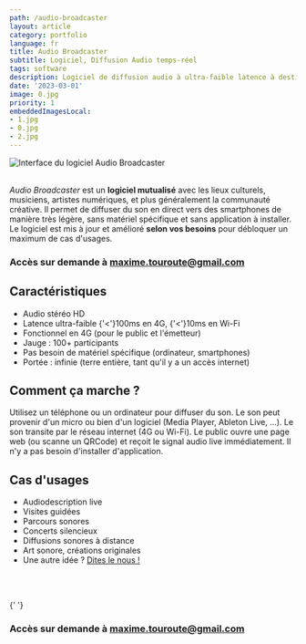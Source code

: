 ```yaml
---
path: /audio-broadcaster
layout: article
category: portfolio
language: fr
title: Audio Broadcaster
subtitle: Logiciel, Diffusion Audio temps-réel
tags: software
description: Logiciel de diffusion audio à ultra-faible latence à destination des artistes et lieux culturels
date: '2023-03-01'
image: 0.jpg
priority: 1
embeddedImagesLocal:
- 1.jpg
- 0.jpg
- 2.jpg
---
```


![Interface du logiciel Audio Broadcaster](0.jpg)
<br/>
<br/>

_Audio Broadcaster_ est un __logiciel mutualisé__ avec les lieux culturels, musiciens, artistes numériques, et plus généralement la communauté créative. 
Il permet de diffuser du son en direct vers des smartphones de manière très légère, sans matériel spécifique et sans application à installer. Le logiciel est mis à jour et amélioré __selon vos besoins__ pour débloquer un maximum de cas d'usages.

### Accès sur demande à [maxime.touroute@gmail.com](mailto:maxime.touroute@gmail.com)
  

## Caractéristiques 

- Audio stéréo HD
- Latence ultra-faible  {'<'}100ms en 4G,  {'<'}10ms en Wi-Fi
- Fonctionnel en 4G (pour le public et l'émetteur)
- Jauge : 100+ participants
- Pas besoin de matériel spécifique (ordinateur, smartphones)
- Portée : infinie (terre entière, tant qu'il y a un accès internet)

## Comment ça marche ?

Utilisez un téléphone ou un ordinateur pour diffuser du son. Le son peut provenir d'un micro ou bien d'un logiciel (Media Player, Ableton Live, ...). Le son transite par le réseau internet (4G ou Wi-Fi). 
Le public ouvre une page web (ou scanne un QRCode) et reçoit le signal audio live immédiatement. Il n'y a pas besoin d'installer d'application.


## Cas d'usages

* Audiodescription live
* Visites guidées
* Parcours sonores
* Concerts silencieux
* Diffusions sonores à distance
* Art sonore, créations originales
* Une autre idée ? [Dites le nous !](mailto:maxime.touroute@gmail.com)


<br/>
<br/>

<ImageGrid props={props.data.mdx.frontmatter.embeddedImagesLocal} />{' '}
  

### Accès sur demande à [maxime.touroute@gmail.com](mailto:maxime.touroute@gmail.com)

